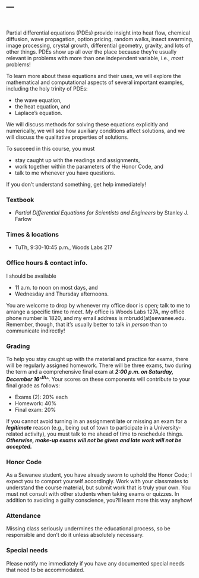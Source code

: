 ---
---

<br>

Partial differential equations (PDEs) provide insight into heat flow,
chemical diffusion, wave propagation, option pricing, random walks,
insect swarming, image processing, crystal growth, differential
geometry, gravity, and lots of other things. PDEs show up all over the place 
because they're usually relevant in problems with more than one independent 
variable, i.e., _most_ problems!

To learn more about these equations and their uses, we will explore the mathematical 
and computational aspects of several important examples, including the holy trinity 
of PDEs:

-   the wave equation, 
-   the heat equation, and
-   Laplace's equation.

We will discuss methods for solving these equations explicitly and numerically, 
we will see how auxiliary conditions affect solutions, and we will discuss the
qualitative properties of solutions. 

To succeed in this course, you must

-   stay caught up with the readings and assignments,
-   work together within the parameters of the Honor Code, and
-   talk to me whenever you have questions.

If you don't understand something, get help immediately!

### Textbook

-   _Partial Differential Equations for Scientists and Engineers_ by Stanley J. Farlow

### Times & locations

-   TuTh, 9:30-10:45 p.m., Woods Labs 217

### Office hours & contact info.

I should be available

- 11 a.m. to noon on most days, and 
- Wednesday and Thursday afternoons.

You are welcome to drop by whenever my office door is open; talk to me to arrange a specific 
time to meet. My office is Woods Labs 127A, my office phone number is 1820, and my email address 
is mbrudd(at)sewanee.edu. Remember, though, that it's usually better to talk _in person_
than to communicate indirectly!

### Grading

To help you stay caught up with the material and practice for exams,
there will be regularly assigned homework. There will be three exams, two during
the term and a comprehensive final exam at ***2:00 p.m. on Saturday, December 16^^th^^***. 
Your scores on these components will contribute to your final grade as follows:

-   Exams (2): 20% each
-   Homework: 40%
-   Final exam: 20%

If you cannot avoid turning in an assignment late or missing an exam for
a ***legitimate*** reason (e.g., being out of town to participate in a
University-related activity), you must talk to me ahead of time to reschedule things. 
***Otherwise, make-up exams will not be given and late work will not be accepted.***

### Honor Code

As a Sewanee student, you have already sworn to uphold the Honor Code; I
expect you to comport yourself accordingly. Work with your classmates to
understand the course material, but submit work that is truly your own.
You must not consult with other students when taking exams or quizzes.
In addition to avoiding a guilty conscience, you?ll learn more this way
anyhow!

### Attendance

Missing class seriously undermines the educational process, so be
responsible and don't do it unless absolutely necessary.

### Special needs

Please notify me immediately if you have any documented special needs
that need to be accommodated.
